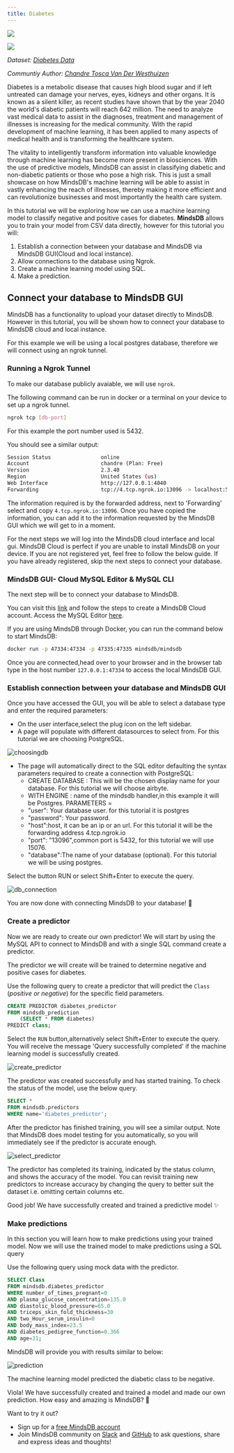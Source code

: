 ```yaml
---
title: Diabetes
---
```


![](/assets/tutorials/diabetes/pg4admin/images.png)

![](/assets/tutorials/diabetes/pg4admin/diabetes_logo.png)

_Dataset: [Diabetes Data](https://github.com/mindsdb/mindsdb-examples/blob/a43f66f0250c460c0c4a0793baa941307b09c9f2/others/diabetes_example/dataset/diabetes-train.csv)_

_Communtiy Author: [Chandre Tosca Van Der Westhuizen](https://github.com/chandrevdw31)_

Diabetes is a metabolic disease that causes high blood sugar and if left
untreated can damage your nerves, eyes, kidneys and other organs. It is known as
a silent killer, as recent studies have shown that by the year 2040 the world's
diabetic patients will reach 642 million. The need to analyze vast medical data
to assist in the diagnoses, treatment and management of illnesses is increasing
for the medical community. With the rapid development of machine learning, it
has been applied to many aspects of medical health and is transforming the
healthcare system.

The vitality to intelligently transform information into valuable knowledge
through machine learning has become more present in biosciences. With the use of
predictive models, MindsDB can assist in classifying diabetic and non-diabetic
patients or those who pose a high risk. This is just a small showcase on how
MindsDB's machine learning will be able to assist in vastly enhancing the reach
of illnesses, thereby making it more efficient and can revolutionize businesses
and most importantly the health care system.

In this tutorial we will be exploring how we can use a machine learning model to classify negative and positive cases for diabetes. **MindsDB** allows you to train your model from CSV data directly, however for this tutorial you will:

1. Establish a connection between your database and MindsDB via MindsDB
   GUI(Cloud and local instance).
2. Allow connections to the database using Ngrok.
3. Create a machine learning model using SQL.
4. Make a prediction.

## Connect your database to MindsDB GUI

MindsDB has a functionality to upload your dataset directly to MindsDB. However
in this tutorial, you will be shown how to connect your database to MindsDB
cloud and local instance.

For this example we will be using a local postgres database, therefore we will
connect using an ngrok tunnel.

### Running a Ngrok Tunnel

To make our database publicly avaiable, we will use `ngrok`.

The following command can be run in docker or a terminal on your device to set
up a ngrok tunnel.

```bash
ngrok tcp [db-port]
```

For this example the port number used is 5432.

You should see a similar output:

```bash
Session Status                online
Account                       chandre (Plan: Free)
Version                       2.3.40
Region                        United States (us)
Web Interface                 http://127.0.0.1:4040
Forwarding                    tcp://4.tcp.ngrok.io:13096 -> localhost:5432
```

The information required is by the forwarded address, next to 'Forwarding'
select and copy `4.tcp.ngrok.io:13096`. Once you have copied the information,
you can add it to the information requested by the MindsDB GUI which we will get
to in a moment.

For the next steps we will log into the MindsDB cloud interface and local gui.
MindsDB Cloud is perfect if you are unable to install MindsDB on your device. If
you are not registered yet, feel free to follow the below guide. If you have
already registered, skip the next steps to connect your database.

### MindsDB GUI- Cloud MySQL Editor & MySQL CLI

The next step will be to connect your database to MindsDB.

You can visit this [link](https://docs.mindsdb.com/setup/cloud/) and follow the
steps to create a MindsDB Cloud account. Access the MySQL Editor
[here](https://cloud.mindsdb.com/).

If you are using MindsDB through Docker, you can run the command below to start
MindsDB:

```bash
docker run -p 47334:47334 -p 47335:47335 mindsdb/mindsdb
```

Once you are connected,head over to your browser and in the browser tab type in
the host number `127.0.0.1:47334` to access the local MindsDB GUI.

### Establish connection between your database and MindsDB GUI

Once you have accessed the GUI, you will be able to select a database type and
enter the required parameters:

- On the user interface,select the plug icon on the left sidebar.
- A page will populate with different datasources to select from. For this
  tutorial we are choosing PostgreSQL.

![choosingdb](/assets/tutorials/diabetes/database.png)

- The page will automatically direct to the SQL editor defaulting the syntax
  parameters required to create a connection with PostgreSQL:
  - CREATE DATABASE : This will be the chosen display name for your database.
    For this tutorial we will choose airbyte.
  - WITH ENGINE : name of the mindsdb handler,in this example it will be
    Postgres. PARAMETERS =
  - "user": Your database user. for this tutorial it is postgres
  - "password": Your password.
  - "host":host, it can be an ip or an url. For this tutorial it will be the
    forwarding address 4.tcp.ngrok.io
  - "port": "13096",common port is 5432, for this tutorial we will use 15076.
  - "database":The name of your database (optional). For this tutorial we will
    be using postgres.

Select the button RUN or select Shift+Enter to execute the query.

![db_connection](/assets/tutorials/diabetes/DBdiabetes.png)

You are now done with connecting MindsDB to your database! 🚀

### Create a predictor

Now we are ready to create our own predictor! We will start by using the MySQL
API to connect to MindsDB and with a single SQL command create a predictor.

The predictor we will create will be trained to determine negative and positive
cases for diabetes.

Use the following query to create a predictor that will predict the `Class`
(_positive or negative_) for the specific field parameters.

```sql
CREATE PREDICTOR diabetes_predictor
FROM mindsdb_prediction
    (SELECT * FROM diabetes)
PREDICT class;
```

Select the `RUN` button,alternatively select Shift+Enter to execute the query.
You will receive the message 'Query successfully completed' if the machine
learning model is successfully created.

![create_predictor](/assets/tutorials/diabetes/create_predictor.png)

The predictor was created successfully and has started training. To check the
status of the model, use the below query.

```sql
SELECT *
FROM mindsdb.predictors
WHERE name='diabetes_predictor';
```

After the predictor has finished training, you will see a similar output. Note
that MindsDB does model testing for you automatically, so you will immediately
see if the predictor is accurate enough.

![select_predictor](/assets/tutorials/diabetes/select_predictor.png)

The predictor has completed its training, indicated by the status column, and
shows the accuracy of the model. You can revisit training new predictors to
increase accuracy by changing the query to better suit the dataset i.e. omitting
certain columns etc.

Good job! We have successfully created and trained a predictive model ✨

### Make predictions

In this section you will learn how to make predictions using your trained model.
Now we will use the trained model to make predictions using a SQL query

Use the following query using mock data with the predictor.

```sql
SELECT Class
FROM mindsdb.diabetes_predictor
WHERE number_of_times_pregnant=0
AND plasma_glucose_concentration=135.0
AND diastolic_blood_pressure=65.0
AND triceps_skin_fold_thickness=30
AND two_Hour_serum_insulin=0
AND body_mass_index=23.5
AND diabetes_pedigree_function=0.366
AND age=31;
```

MindsDB will provide you with results similar to below:

![prediction](/assets/tutorials/diabetes/prediction.png)

The machine learning model predicted the diabetic class to be negative.

Viola! We have successfully created and trained a model and made our own
prediction. How easy and amazing is MindsDB? 🎉

Want to try it out?

- Sign up for a
  [free MindsDB account](https://cloud.mindsdb.com/signup?utm_medium=community&utm_source=ext.%20blogs&utm_campaign=blog-crop-detection)
- Join MindsDB community on
  [Slack](https://join.slack.com/t/mindsdbcommunity/shared_invite/zt-o8mrmx3l-5ai~5H66s6wlxFfBMVI6wQ)
  and [GitHub](https://github.com/mindsdb/mindsdb/discussions) to ask questions,
  share and express ideas and thoughts!
